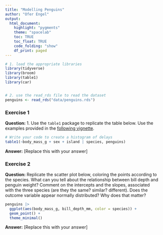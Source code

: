 ```yaml
---
title: "Modelling Penguins"
author: "Ofer Engel"
output: 
  html_document:
    highlight: "pygments"
    theme: "spacelab"
    toc: TRUE
    toc_float: TRUE
    code_folding: "show"
    df_print: paged
---
```


```r
# 1. load the appropriate libraries
library(tidyverse)
library(broom)
library(table1)
library(car)


# 2. use the read_rds file to read the dataset
penguins <- read_rds("data/penguins.rds")

```

### Exercise 1

**Question:**  1. Use the `table1` package to replicate the table below. Use the examples provided in the [following vignette](https://cran.r-project.org/web/packages/table1/vignettes/table1-examples.html).

```r
# Write your code to create a histogram of delays
table1(~body_mass_g + sex + island | species, penguins)
```

**Answer:** [Replace this with your answer]



### Exercise 2

**Question:**  Replicate the scatter plot below, coloring the  points according to the species. What can you tell about the relationship between bill depth and penguin weight? Comment on the intercepts and the slopes, associated with the three species (are they the same? similar? different).
Does the outcome variable appear normally distributed? Why does that matter?

```r

penguins |> 
  ggplot(aes(body_mass_g, bill_depth_mm, color = species)) + 
  geom_point() + 
  theme_minimal()

```


**Answer:** [Replace this with your answer]





